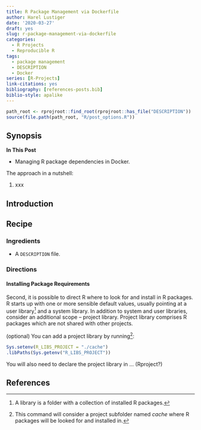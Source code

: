 ```yaml
---
title: R Package Management via Dockerfile
author: Harel Lustiger
date: '2020-03-27'
draft: yes
slug: r-package-management-via-dockerfile
categories:
  - R Projects
  - Reproducible R
tags:
  - package management
  - DESCRIPTION
  - Docker
series: [R-Projects]
link-citations: yes 
bibliography: [references-posts.bib]
biblio-style: apalike 
---
```


```r
path_root <- rprojroot::find_root(rprojroot::has_file("DESCRIPTION"))
source(file.path(path_root, "R/post_options.R"))
```

## Synopsis

**In This Post**

* Managing R package dependencies in Docker.

The approach in a nutshell:

1. xxx

## Introduction

## Recipe

### Ingredients

* A `DESCRIPTION` file.

### Directions

#### Installing Package Requirements

Second, it is possible to direct R where to look for and install in R packages.
R starts up with one or more sensible default values, usually pointing at a user
library[^library] and a system library. In addition to system and user
libraries, consider an additional scope – project library. Project library
comprises R packages which are not shared with other projects.

(optional) You can add a project library by running[^R_LIBS_PROJECT]:

```r
Sys.setenv(R_LIBS_PROJECT = "./cache")
.libPaths(Sys.getenv("R_LIBS_PROJECT"))
```

You will also need to declare the project library in ... (Rproject?)

## References

[^library]: A library is a folder with a collection of installed R packages.
[^R_LIBS_PROJECT]: This command will consider a project subfolder named _cache_
where R packages will be looked for and installed in.